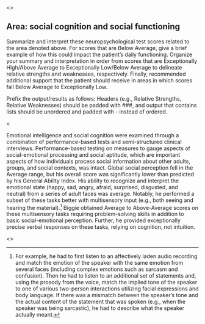 <<PROMPT>>

## Area: social cognition and social functioning

Summarize and interpret these neuropsychological test scores related to the area denoted above. For scores that are Below Average, give a brief example of how this could impact the patient's daily functioning. Organize your summary and interpretation in order from scores that are Exceptionally High/Above Average to Exceptionally Low/Below Average to delineate relative strengths and weaknesses, respectively. Finally, recommended additional support that the patient should receive in areas in which scores fall Below Average to Exceptionally Low.

Prefix the output/results as follows: Headers (e.g., Relative Strengths,
Relative Weaknesses) should be padded with ###, and output that contains lists should be
unordered and padded with - instead of ordered.

<<EXAMPLE>>

Emotional intelligence and social cognition were examined through a combination of performance-based tests and semi-structured clinical interviews. Performance-based testing on measures to gauge aspects of social-emotional processing and social aptitude, which are important aspects of how individuals process social information about other adults, groups, and social contexts, was intact. Global social perception fell in the Average range, but his overall score was significantly lower than predicted by his General Ability Index. His ability to recognize and interpret the emotional state (happy, sad, angry, afraid, surprised, disgusted, and neutral) from a series of adult faces was average. Notably, he performed a subset of these tasks better with multisensory input (e.g., both seeing and hearing the material).^[For example, he had to first listen to an affectively laden audio recording and match the emotion of the speaker with the same emotion from several faces (including complex emotions such as sarcasm and confusion). Then he had to listen to an additional set of statements and, using the prosody from the voice, match the implied tone of the speaker to one of various two-person interactions utilizing facial expressions and body language. If there was a mismatch between the speaker’s tone and the actual content of the statement that was spoken (e.g., when the speaker was being sarcastic), he had to describe what the speaker actually meant.] Biggie obtained Average to Above-Average scores on these multisensory tasks requiring problem-solving skills in addition to basic social-emotional perception. Further, he provided exceptionally precise verbal responses on these tasks, relying on cognition, not intuition.

<<START>>











